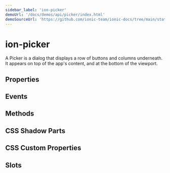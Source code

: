 ```yaml
---
sidebar_label: 'ion-picker'
demoUrl: '/docs/demos/api/picker/index.html'
demoSourceUrl: 'https://github.com/ionic-team/ionic-docs/tree/main/static/demos/api/picker/index.html'
---
```




# ion-picker

A Picker is a dialog that displays a row of buttons and columns underneath. It appears on top of the app's content, and at the bottom of the viewport.

## Properties

<Props />

## Events

<Events />

## Methods

<Methods />

## CSS Shadow Parts

<Parts />

## CSS Custom Properties

<CustomProps />

## Slots

<Slots />
